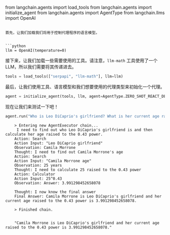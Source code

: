 from langchain.agents import load_tools
from langchain.agents import initialize_agent
from langchain.agents import AgentType
from langchain.llms import OpenAI
```

首先，让我们加载我们将用于控制代理程序的语言模型。


```python
llm = OpenAI(temperature=0)
```

接下来，让我们加载一些需要使用的工具。请注意，`llm-math` 工具使用了一个 LLM，所以我们需要将其传递进去。


```python
tools = load_tools(["serpapi", "llm-math"], llm=llm)
```

最后，让我们使用工具、语言模型和我们想要使用的代理类型来初始化一个代理。


```python
agent = initialize_agent(tools, llm, agent=AgentType.ZERO_SHOT_REACT_DESCRIPTION, verbose=True)
```

现在让我们来测试一下吧！


```python
agent.run("Who is Leo DiCaprio's girlfriend? What is her current age raised to the 0.43 power?")
```

<CodeOutputBlock lang="python">

```
    > Entering new AgentExecutor chain...
     I need to find out who Leo DiCaprio's girlfriend is and then calculate her age raised to the 0.43 power.
    Action: Search
    Action Input: "Leo DiCaprio girlfriend"
    Observation: Camila Morrone
    Thought: I need to find out Camila Morrone's age
    Action: Search
    Action Input: "Camila Morrone age"
    Observation: 25 years
    Thought: I need to calculate 25 raised to the 0.43 power
    Action: Calculator
    Action Input: 25^0.43
    Observation: Answer: 3.991298452658078
    
    Thought: I now know the final answer
    Final Answer: Camila Morrone is Leo DiCaprio's girlfriend and her current age raised to the 0.43 power is 3.991298452658078.
    
    > Finished chain.


    "Camila Morrone is Leo DiCaprio's girlfriend and her current age raised to the 0.43 power is 3.991298452658078."
```

</CodeOutputBlock>
